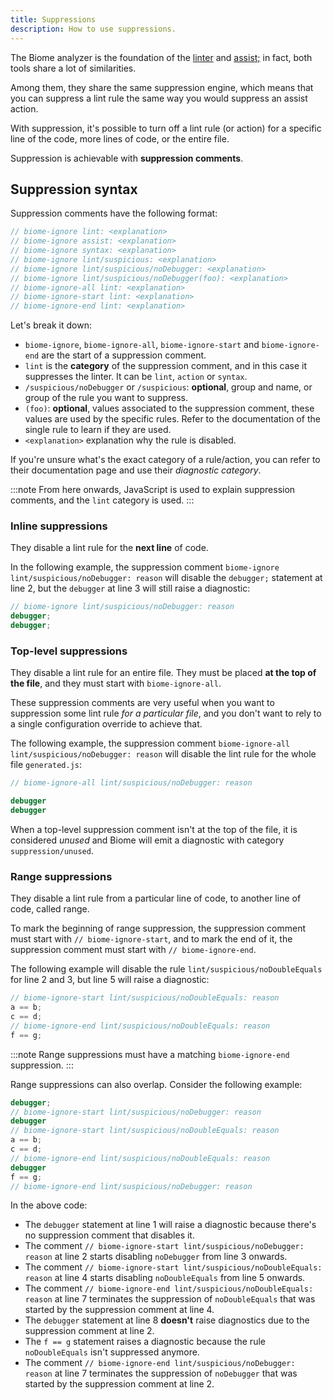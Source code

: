 ```yaml
---
title: Suppressions
description: How to use suppressions.
---
```


The Biome analyzer is the foundation of the [linter](/linter) and [assist;](/assist) in fact, both tools share a lot of similarities.

Among them, they share the same suppression engine, which means that you can suppress a lint rule the same way you would suppress an assist action.

With suppression, it's possible to turn off a lint rule (or action) for a specific line of the code, more lines of code, or the entire file.

Suppression is achievable with **suppression comments**.

## Suppression syntax

Suppression comments have the following format:

```js
// biome-ignore lint: <explanation>
// biome-ignore assist: <explanation>
// biome-ignore syntax: <explanation>
// biome-ignore lint/suspicious: <explanation>
// biome-ignore lint/suspicious/noDebugger: <explanation>
// biome-ignore lint/suspicious/noDebugger(foo): <explanation>
// biome-ignore-all lint: <explanation>
// biome-ignore-start lint: <explanation>
// biome-ignore-end lint: <explanation>
```

Let's break it down:

- `biome-ignore`, `biome-ignore-all`, `biome-ignore-start` and `biome-ignore-end` are the start of a suppression comment.
- `lint` is the **category** of the suppression comment, and in this case it suppresses the linter. It can be `lint`, `action` or `syntax`.
- `/suspicious/noDebugger` or `/suspicious`: **optional**, group and name, or group of the rule you want to suppress.
- `(foo)`: **optional**, values associated to the suppression comment, these values are used by the specific rules. Refer to the documentation
of the single rule to learn if they are used.
- `<explanation>` explanation why the rule is disabled.

If you're unsure what's the exact category of a rule/action, you can refer to their documentation page and use their *diagnostic category*.

:::note
From here onwards, JavaScript is used to explain suppression comments, and the `lint` category is used.
:::


### Inline suppressions

They disable a lint rule for the **next line** of code.

In the following example, the suppression comment `biome-ignore lint/suspicious/noDebugger: reason` will disable the `debugger;` statement at line 2, but the `debugger` at line 3 will still raise a diagnostic:

```js title="file.js" ins={1}
// biome-ignore lint/suspicious/noDebugger: reason
debugger;
debugger;
```

### Top-level suppressions

They disable a lint rule for an entire file. They must be placed **at the top of the file**, and they must start with `biome-ignore-all`.

These suppression comments are very useful when you want to suppression some lint rule *for a particular file*, and you don't want to rely to a single configuration override to achieve that.

The following example, the suppression comment `biome-ignore-all lint/suspicious/noDebugger: reason` will disable the lint rule for the whole file `generated.js`:

```js title="generated.js" ins={1}
// biome-ignore-all lint/suspicious/noDebugger: reason

debugger
debugger

```

When a top-level suppression comment isn't at the top of the file, it is considered *unused* and Biome will emit a diagnostic with category `suppression/unused`.

### Range suppressions

They disable a lint rule from a particular line of code, to another line of code, called range.

To mark the beginning of range suppression, the suppression comment must start with `// biome-ignore-start`, and to mark the end of it, the suppression comment must start with `// biome-ignore-end`.

The following example will disable the rule `lint/suspicious/noDoubleEquals` for line 2 and 3, but line 5 will raise a diagnostic:

```js name="file.js" ins={1} ins={4}
// biome-ignore-start lint/suspicious/noDoubleEquals: reason
a == b;
c == d;
// biome-ignore-end lint/suspicious/noDoubleEquals: reason
f == g;
```

:::note
Range suppressions must have a matching `biome-ignore-end` suppression.
:::

Range suppressions can also overlap.  Consider the following example:

```js name="file.js"
debugger;
// biome-ignore-start lint/suspicious/noDebugger: reason
debugger
// biome-ignore-start lint/suspicious/noDoubleEquals: reason
a == b;
c == d;
// biome-ignore-end lint/suspicious/noDoubleEquals: reason
debugger
f == g;
// biome-ignore-end lint/suspicious/noDebugger: reason
```

In the above code:

- The `debugger` statement at line 1 will raise a diagnostic because there's no suppression comment that disables it.
- The comment `// biome-ignore-start lint/suspicious/noDebugger: reason` at line 2 starts disabling `noDebugger` from line 3 onwards.
- The comment `// biome-ignore-start lint/suspicious/noDoubleEquals: reason` at line 4 starts disabling `noDoubleEquals` from line 5 onwards.
- The comment `// biome-ignore-end lint/suspicious/noDoubleEquals: reason` at line 7 terminates the suppression of `noDoubleEquals` that was started by the suppression comment at line 4.
- The `debugger` statement at line 8 **doesn't** raise diagnostics due to the suppression comment at line 2.
- The `f == g` statement raises a diagnostic because the rule `noDoubleEquals` isn't suppressed anymore.
- The comment `// biome-ignore-end lint/suspicious/noDebugger: reason` at line 7 terminates the suppression of `noDebugger` that was started by the suppression comment at line 2.


